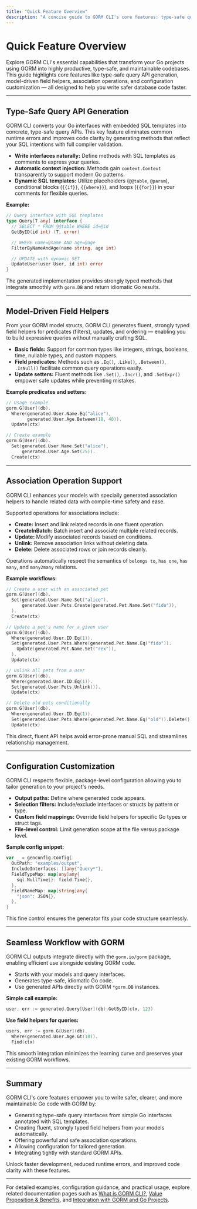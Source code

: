```yaml
---
title: "Quick Feature Overview"
description: "A concise guide to GORM CLI's core features: type-safe query generation, model-driven field helpers, association operation support, configuration customization, and seamless workflow with GORM. Highlights each feature's user value and main outputs."
---
```


# Quick Feature Overview

Explore GORM CLI's essential capabilities that transform your Go projects using GORM into highly productive, type-safe, and maintainable codebases. This guide highlights core features like type-safe query API generation, model-driven field helpers, association operations, and configuration customization — all designed to help you write safer database code faster.

---

## Type-Safe Query API Generation

GORM CLI converts your Go interfaces with embedded SQL templates into concrete, type-safe query APIs. This key feature eliminates common runtime errors and improves code clarity by generating methods that reflect your SQL intentions with full compiler validation.

- **Write interfaces naturally:** Define methods with SQL templates as comments to express your queries.
- **Automatic context injection:** Methods gain `context.Context` transparently to support modern Go patterns.
- **Dynamic SQL templates:** Utilize placeholders (`@@table`, `@param`), conditional blocks (`{{if}}`, `{{where}}`), and loops (`{{for}}`) in your comments for flexible queries.

**Example:**
```go
// Query interface with SQL templates
type Query[T any] interface {
  // SELECT * FROM @@table WHERE id=@id
  GetByID(id int) (T, error)

  // WHERE name=@name AND age=@age
  FilterByNameAndAge(name string, age int)

  // UPDATE with dynamic SET
  UpdateUser(user User, id int) error
}
```

The generated implementation provides strongly typed methods that integrate smoothly with `gorm.DB` and return idiomatic Go results.

---

## Model-Driven Field Helpers

From your GORM model structs, GORM CLI generates fluent, strongly typed field helpers for predicates (filters), updates, and ordering — enabling you to build expressive queries without manually crafting SQL.

- **Basic fields:** Support for common types like integers, strings, booleans, time, nullable types, and custom mappers.
- **Field predicates:** Methods such as `.Eq()`, `.Like()`, `.Between()`, `.IsNull()` facilitate common query operations easily.
- **Update setters:** Fluent methods like `.Set()`, `.Incr()`, and `.SetExpr()` empower safe updates while preventing mistakes.

**Example predicates and setters:**
```go
// Usage example
gorm.G[User](db).
  Where(generated.User.Name.Eq("alice"),
        generated.User.Age.Between(18, 40)).
  Update(ctx)

// Create example
gorm.G[User](db).
  Set(generated.User.Name.Set("alice"),
      generated.User.Age.Set(25)).
  Create(ctx)
```

---

## Association Operation Support

GORM CLI enhances your models with specially generated association helpers to handle related data with compile-time safety and ease.

Supported operations for associations include:

- **Create:** Insert and link related records in one fluent operation.
- **CreateInBatch:** Batch insert and associate multiple related records.
- **Update:** Modify associated records based on conditions.
- **Unlink:** Remove association links without deleting data.
- **Delete:** Delete associated rows or join records cleanly.

Operations automatically respect the semantics of `belongs to`, `has one`, `has many`, and `many2many` relations.

**Example workflows:**
```go
// Create a user with an associated pet
gorm.G[User](db).
  Set(generated.User.Name.Set("alice"),
      generated.User.Pets.Create(generated.Pet.Name.Set("fido")),
  ).
  Create(ctx)

// Update a pet's name for a given user
gorm.G[User](db).
  Where(generated.User.ID.Eq(1)).
  Set(generated.User.Pets.Where(generated.Pet.Name.Eq("fido")).
    Update(generated.Pet.Name.Set("rex")),
  ).
  Update(ctx)

// Unlink all pets from a user
gorm.G[User](db).
  Where(generated.User.ID.Eq(1)).
  Set(generated.User.Pets.Unlink()).
  Update(ctx)

// Delete old pets conditionally
gorm.G[User](db).
  Where(generated.User.ID.Eq(1)).
  Set(generated.User.Pets.Where(generated.Pet.Name.Eq("old")).Delete()).
  Update(ctx)
```

This direct, fluent API helps avoid error-prone manual SQL and streamlines relationship management.

---

## Configuration Customization

GORM CLI respects flexible, package-level configuration allowing you to tailor generation to your project's needs.

- **Output paths:** Define where generated code appears.
- **Selection filters:** Include/exclude interfaces or structs by pattern or type.
- **Custom field mappings:** Override field helpers for specific Go types or struct tags.
- **File-level control:** Limit generation scope at the file versus package level.

**Sample config snippet:**
```go
var _ = genconfig.Config{
  OutPath: "examples/output",
  IncludeInterfaces: []any{"Query*"},
  FieldTypeMap: map[any]any{
    sql.NullTime{}: field.Time{},
  },
  FieldNameMap: map[string]any{
    "json": JSON{},
  },
}
```

This fine control ensures the generator fits your code structure seamlessly.

---

## Seamless Workflow with GORM

GORM CLI outputs integrate directly with the `gorm.io/gorm` package, enabling efficient use alongside existing GORM code.

- Starts with your models and query interfaces.
- Generates type-safe, idiomatic Go code.
- Use generated APIs directly with GORM `*gorm.DB` instances.

**Simple call example:**
```go
user, err := generated.Query[User](db).GetByID(ctx, 123)
```

**Use field helpers for queries:**
```go
users, err := gorm.G[User](db).
  Where(generated.User.Age.Gt(18)).
  Find(ctx)
```

This smooth integration minimizes the learning curve and preserves your existing GORM workflows.

---

## Summary

GORM CLI's core features empower you to write safer, clearer, and more maintainable Go code with GORM by:

- Generating type-safe query interfaces from simple Go interfaces annotated with SQL templates.
- Creating fluent, strongly typed field helpers from your models automatically.
- Offering powerful and safe association operations.
- Allowing configuration for tailored generation.
- Integrating tightly with standard GORM APIs.

Unlock faster development, reduced runtime errors, and improved code clarity with these features.

---

For detailed examples, configuration guidance, and practical usage, explore related documentation pages such as [What is GORM CLI?](/overview/product-intro-and-value/what-is-gorm-cli), [Value Proposition & Benefits](/overview/product-intro-and-value/value-proposition-and-benefits), and [Integration with GORM and Go Projects](/overview/architecture-and-core-concepts/integration-with-gorm-and-go).
